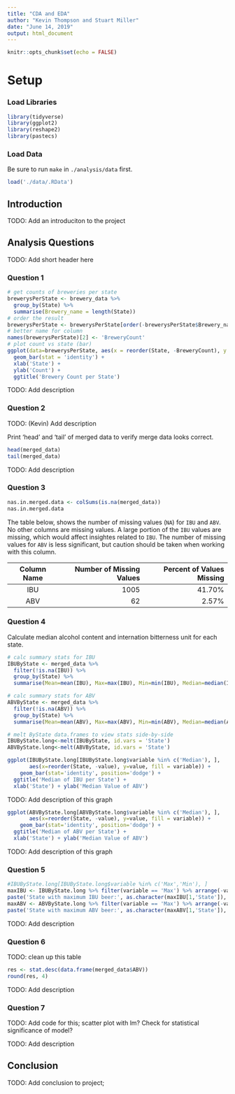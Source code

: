 ```yaml
---
title: "CDA and EDA"
author: "Kevin Thompson and Stuart Miller"
date: "June 14, 2019"
output: html_document
---
```


```r
knitr::opts_chunk$set(echo = FALSE)
```

# Setup

### Load Libraries

```r
library(tidyverse)
library(ggplot2)
library(reshape2)
library(pastecs)
```

### Load Data

Be sure to run `make` in `./analysis/data` first.

```r
load('./data/.RData')
```
## Introduction

TODO: Add an introduciton to the project

## Analysis Questions

TODO: Add short header here

### Question 1

```r
# get counts of breweries per state
brewerysPerState <- brewery_data %>% 
  group_by(State) %>% 
  summarise(Brewery_name = length(State))
# order the result
brewerysPerState <- brewerysPerState[order(-brewerysPerState$Brewery_name), ]
# better name for column
names(brewerysPerState)[2] <- 'BreweryCount'
# plot count vs state (bar)
ggplot(data=brewerysPerState, aes(x = reorder(State, -BreweryCount), y = BreweryCount)) +
  geom_bar(stat = 'identity') +
  xlab('State') +
  ylab('Count') +
  ggtitle('Brewery Count per State')
```

TODO: Add description

### Question 2

TODO: (Kevin) Add description

Print 'head' and 'tail' of merged data to verify merge data looks correct.

```r
head(merged_data)
tail(merged_data)
```

TODO: Add description

### Question 3

```r
nas.in.merged.data <- colSums(is.na(merged_data))
nas.in.merged.data
```

The table below, shows the number of missing values (`NA`) for `IBU` and `ABV`. No other columns are missing values. A large portion of the `IBU` values are missing, which would affect insightes related to `IBU`. The number of missing values for `ABV` is less significant, but caution should be taken when working with this column.

| Column Name   | Number of Missing Values| Percent of Values Missing|
|:-------------:|------------------------:|-------------------------:|
| IBU           | 1005                    |41.70%                    |
| ABV           | 62                      |2.57%                     |


### Question 4

Calculate median alcohol content and internation bitterness unit for each state.

```r
# calc summary stats for IBU
IBUByState <- merged_data %>% 
  filter(!is.na(IBU)) %>%
  group_by(State) %>% 
  summarise(Mean=mean(IBU), Max=max(IBU), Min=min(IBU), Median=median(IBU), Std=sd(IBU))

# calc summary stats for ABV
ABVByState <- merged_data %>% 
  filter(!is.na(ABV)) %>%
  group_by(State) %>% 
  summarise(Mean=mean(ABV), Max=max(ABV), Min=min(ABV), Median=median(ABV), Std=sd(ABV))

# melt ByState data.frames to view stats side-by-side
IBUByState.long<-melt(IBUByState, id.vars = 'State')
ABVByState.long<-melt(ABVByState, id.vars = 'State')
```

```r
ggplot(IBUByState.long[IBUByState.long$variable %in% c('Median'), ], 
       aes(x=reorder(State, -value), y=value, fill = variable)) +
    geom_bar(stat='identity', position='dodge') +
  ggtitle('Median of IBU per State') +
  xlab('State') + ylab('Median Value of ABV')
```

TODO: Add description of this graph

```r
ggplot(ABVByState.long[ABVByState.long$variable %in% c('Median'), ], 
       aes(x=reorder(State, -value), y=value, fill = variable)) +
    geom_bar(stat='identity', position='dodge') +
  ggtitle('Median of ABV per State') +
  xlab('State') + ylab('Median Value of ABV')
```

TODO: Add description of this graph

### Question 5

```r
#IBUByState.long[IBUByState.long$variable %in% c('Max','Min'), ]
maxIBU <- IBUByState.long %>% filter(variable == 'Max') %>% arrange(-value)
paste('State with maximum IBU beer:', as.character(maxIBU[1,'State']), sep = '')
maxABV <- ABVByState.long %>% filter(variable == 'Max') %>% arrange(-value)
paste('State with maximum ABV beer:', as.character(maxABV[1,'State']), sep = '')
```

TODO: Add description

### Question 6

TODO: clean up this table

```r
res <- stat.desc(data.frame(merged_data$ABV))
round(res, 4)
```

TODO: Add description

### Question 7

TODO: Add code for this; scatter plot with lm? Check for statistical significance of model?

TODO: Add description

## Conclusion

TODO: Add conclusion to project; 
